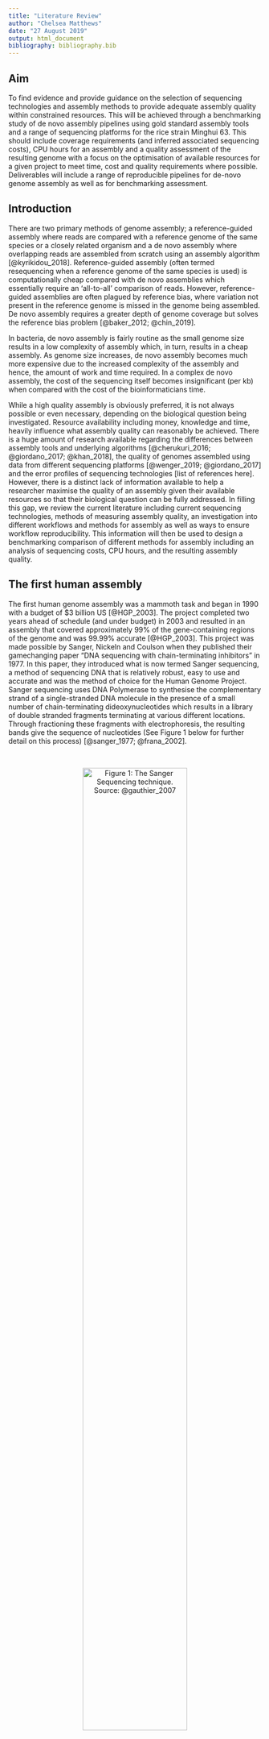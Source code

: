 ```yaml
---
title: "Literature Review"
author: "Chelsea Matthews"
date: "27 August 2019"
output: html_document
bibliography: bibliography.bib
---
```


## Aim
To find evidence and provide guidance on the selection of sequencing technologies and assembly methods to provide adequate assembly quality within constrained resources. 
This will be achieved through a benchmarking study of de novo assembly pipelines using gold standard assembly tools and a range of sequencing platforms for the rice strain Minghui 63. This should include coverage requirements (and inferred associated sequencing costs), CPU hours for an assembly and a quality assessment of the resulting genome with a focus on the optimisation of available resources for a given project to meet time, cost and quality requirements where possible.   
Deliverables will include a range of reproducible pipelines for de-novo genome assembly as well as for benchmarking assessment. 


## Introduction

There are two primary methods of genome assembly; a reference-guided assembly where reads are compared with a reference genome of the same species or a closely related organism and a de novo assembly where overlapping reads are assembled from scratch using an assembly algorithm [@kyrikidou_2018]. Reference-guided assembly (often termed resequencing when a reference genome of the same species is used) is computationally cheap compared with de novo assemblies which essentially require an 'all-to-all' comparison of reads. However, reference-guided assemblies are often plagued by reference bias, where variation not present in the reference genome is missed in the genome being assembled. De novo assembly requires a greater depth of genome coverage but solves the reference bias problem [@baker_2012; @chin_2019]. 

In bacteria, de novo assembly is fairly routine as the small genome size results in a low complexity of assembly which, in turn, results in a cheap assembly. As genome size increases, de novo assembly becomes much more expensive due to the increased complexity of the assembly and hence, the amount of work and time required. In a complex de novo assembly, the cost of the sequencing itself becomes insignificant (per kb) when compared with the cost of the bioinformaticians time. 

While a high quality assembly is obviously preferred, it is not always possible or even necessary, depending on the biological question being investigated. Resource availability including money, knowledge and time, heavily influence what assembly quality can reasonably be achieved. There is a huge amount of research available regarding the differences between assembly tools and underlying algorithms [@cherukuri_2016; @giordano_2017; @khan_2018], the quality of genomes assembled using data from different sequencing platforms [@wenger_2019; @giordano_2017] and the error profiles of sequencing technologies [list of references here]. However, there is a distinct lack of information available to help a researcher maximise the quality of an assembly given their available resources so that their biological question can be fully addressed. In filling this gap, we review the current literature including current sequencing technologies, methods of measuring assembly quality, an investigation into different workflows and methods for assembly as well as ways to ensure workflow reproducibility. This information will then be used to design a benchmarking comparison of different methods for assembly including an analysis of sequencing costs, CPU hours, and the resulting assembly quality. 

## The first human assembly

The first human genome assembly was a mammoth task and began in 1990 with a budget of \$3 billion US [@HGP_2003]. The project completed two years ahead of schedule (and under budget) in 2003 and resulted in an assembly that covered approximately 99% of the gene-containing regions of the genome and was 99.99% accurate [@HGP_2003]. This project was made possible by Sanger, Nickeln and Coulson when they published their gamechanging paper "DNA sequencing with chain-terminating inhibitors" in 1977. In this paper, they introduced what is now termed Sanger sequencing, a method of sequencing DNA that is relatively robust, easy to use and accurate and was the method of choice for the Human Genome Project. Sanger sequencing uses DNA Polymerase to synthesise the complementary strand of a single-stranded DNA molecule in the presence of a small number of chain-terminating dideoxynucleotides which results in a library of double stranded fragments terminating at various different locations. Through fractioning these fragments with electrophoresis, the resulting bands give the sequence of nucleotides (See Figure 1 below for further detail on this process) [@sanger_1977; @frana_2002].

<br>
<center>

![Figure 1: The Sanger Sequencing technique. Source: @gauthier_2007](images/sanger_method.png){width=70%}

</center>
<br>

Sanger sequencing yields highly accurate reads (99.99% accurate) of approximately 600bp in length (up to a maximum of ~1000bp [@]) and errors tend to be primarily substitutions [@lutteropp_2017]. However, despite advances in sanger sequencing technology resulting in improved throughput and reduced cost, it was, and still is, prohibitively expensive (~\$5 US for between 1 and 10 samples down to ~\$3 US for between 97 and 480 samples (taken from @biobasic_price)) and slow. Enter high throughput sequencing. 

## High Throughput Sequencing

The next generation of sequencing technology began to emerge around the same time that large-scale chain-termination methods were being developed [@heather_2016] and was characterised by the ability to sequence millions of DNA fragments at the same time [@behjati_2013]. High throughput sequencing techniques can be subdivided into at least two sub-categories; second generation techniques and single molecule sequencing. 

#### Second Generation

Illumina is by far the most commonly used second generation technology [@greenleaf_2014]. It provides a range of options for both benchtop and production scale sequencing and is capable of producing both single and paired end reads of various lengths (up to 250bp). Illumina uses a patented sequencing by synthesis technology. First, library preparation is completed by randomly fragmenting DNA and ligating adapters to both ends of each fragment. These fragments are then PCR amplified and purified to form the library. This library is then loaded onto a flow cell where each fragment is amplified into a cluster so that sequencing can begin. The sequencing process itself consists of imaging fluorescently tagged reversible terminators as they are incorporated and then cleaved from the fragment clusters by DNA polymerase [@buermans_2014]. See Figure 2 below for more detail on cluster generation and sequencing. 

<br>
<center>

![Figure 2: Illumina cluster generation and sequence imaging. Source: @illumina_image](images/illumina_method.png){width=100%}

</center>
<br>

While this method results in high quality reads (~99.8 accuracy in forward reads and ~99.6 for reverse reads), the error distribution is not random. Substitutions are the main type of error, being more than 1000 times more likely than insertions or deletions and more likely to occur following the motifs 'CGG' and 'GGG' [@schirmer_2016]. Errors also tend to accumulate near the end of the read due to phasing issues during the run obscuring the true signal from a cluster. Many authors also report limitations due to preferential amplification where fragments with very low or very high GC content are amplified less well, shorter fragments are amplified preferentially and sequence mismatches in the priming sites of the fragments affects priming and hence, amplification [@aird_2011; @krehenwinkel_2017]. Sequencing by synthesis is cheap (costing between 2.4 and 2.9c/Mbp based on a recent quote from Illumina) and fast and it's introduction to the market made sequencing many times more affordable. So much so that in 2014, Illumina advertised the first \$1000 human genome [@illumina_1000genome] and costs have decreased yet further since then. However, due to the short length of illumina reads, repetitive areas of the genome are very difficult to assemble and de novo assemblies are highly fragmented. 

### Single Molecule Sequencing

Single Molecule Sequencing was introduced to the market by Pacific Biosciences (PacBio) in 2010. This technique negated the need for amplification of DNA fragments and hence, removed the associated errors and biases [@schadt_2010]. Oxford Nanopore Technologies (ONT) also provides a single molecule sequencing platform (released in 2014) and both technologies remain in use today.  

#### PacBio

PacBio sequencing uses a patented SMRT (Single-Molecule, Real-Time) cell and creates a 'movie' of the real-time incorporation of bases into a strand. To achieve this, a DNA polymerase is immobilised in a Zero Mode Waveguide and illuminated from below by a laser which enables the detection of the incorporation of individual phospholinked nucleotides into the strand against the bulk solution background [@eid_2009] (see Figure 3 below for more detail).  

<br>
<center>

![Figure 3: SMRT DNA sequencing. Each SMRT cell consists of an aluminium plate covered with 'wells' and a glass bottom. A DNA polymerase is immobilised in the bottom of each well inside a Zero Mode Waveguide. The chained polymerase incorporates phospholinked nucleotides from the solution into the single stranded fragments of interest while being illuminated from below by a laser. Because the nucleotide incorporation is occuring inside of the Zero Mode Waveguide, the light emission from the excited phospholinked nucleotides can be detected through the glass on the bottom of the plate despite the saturation of phospholinked nucleotides in the background. Source: [@eid_2009]](images/pacbioSMRT.png){width=50%}
 
</center>
<br>

In addition to the SMRT cell, PacBio also makes use of the SMRTbell template. The SMRTbell template (shown in Figure 4 below) allows the DNA polymerase to continue incorporating bases around a circular single stranded molecule containing both the sense and antisense strands. Using this method, a consensus read can be called from multiple passes of the molecule. A single-pass sequence from PacBio will have an accuracy of approximately 85% [@wei_2018] but by calling a consensus from multiple passes of the same fragment, very high quality reads are able to be generated. This is particularly successful due to the random nature of the error distribution in PacBio single pass reads. Errors are predominantly deletions and insertions but are randomly distributed [@eid_2009] and so are easily removed when a consensus sequence is generated [@travers_2010]. PacBio reads also don't display any GC bias and so can be used for uniform sequencing of an entire genome [ref here]. 

<br>
<center>
![Figure 4: Hifi Read generation. First, single stranded hairpin adapters are ligated to both ends of a double stranded fragment of DNA. Primers are then annealed and the DNA polymerase begins to extend the primer from one of the hairpin loops. The polymerase incorporates bases around the hairpin and displaces one strand of the double stranded fragment to form a circular single strand of DNA. The polymerase continues incorporating bases until it reaches the primer where it began. It displaces the primer and continues incorporating bases around and around the circular strand, sequencing both the sense and antisense strands multiple times. This allows a consensus to be called which allows reads of high quality to be generated. Source: @pacbio_hifi](images/How-to-get-HiFi-reads_clear.png){width=70%}

</center>
<br>

#### Hifi Reads

PacBio is capable of producing two different types of reads; Hifi reads and Continuous Long Reads (CLRs). Hifi reads are generated by selecting insert fragments of up to 20kbp and calling a consensus sequence from the subreads generated (see Figure 4 above). The accuracy of a hifi read is dependent on the number of passes made by the DNA polymerase; the more passes, the greater the accuracy. For example, with an average of 10 passes over each fragment in a tightly distributed 20kbp library, the average hifi read accuracy was 99.8% [@wenger_2019]. This is comparable to the accuracy of Illumina reads but with much greater length [@wenger_2019]. The length and quality of hifi reads means that they can be used to assemble high quality and highly contiguous de novo assemblies. 

<br>
<center>

![Figure 5: Hifi read length distribution (before consensus calling) from a 20kbp size selected library on the Sequel II System. Source: @pacbio_smrt ](images/hifi_readlengths.jpg){width=70%}

</center>
<br>

### Continuous Long-Reads

CLRs are generated when the insert fragments are particularly large (up to 100kbp). For example, a 35kb size selected library on the Sequel 2 System produced CLR reads with an N50 of over 50 kbp (see Figure 6 below for detail on read distribution) [@pacbio_smrt]. Because of their length, CLRs are particularly useful for de novo assembly (particularly of repetitive regions) and detection of structural variants. Because of the random error distribution in PacBio reads, a consensus across a number of long reads can also be generated to increase the accuracy of an assembly [@chin_2013].   

* talk about costs for hifi and clrs
* Talk about throughput for hifi and clrs

<br>
<center>

![Figure 6: PacBio read length distribution of a 35 kb size selected library. Source: @pacbio_smrt](images/pacbio_longread_lengthdist.jpg){width=70%}

</center>
<br>

### Oxford Nanopore Technologies

ONT is the other major provider of single molecule sequencing technology. The MinION device was released in 2014 [@mikheyev_2014] and costs just $1000 AU for a starter pack. It reports data in real time beginning just two minutes after the sequencing run begins (with 10 minutes sample preparation using the Rapid Kit) and is literally pocket sized **(Reference Nanopore website here)**. ONT offers devices ranging from very small portable sequencers suitable for field work to benchtop sequencers such as PromethION (soon to be released) which runs up to 48 flow cells at any one time. All ONT devices, regardless of size, work in the same way. A single strand of DNA is threaded through a nanopore and changes in current across the pore are measured. Basecalling is then used to determine the actual sequence of the fragment (see Figure 6 below for more details on nanopore sequencing and basecalling). 

<br>
<center>

![Figure 6: Nanopore sequencing. A) The double stranded fragment of DNA is unwound by the unwinding enzyme at the top of the nanopore so that a single strand of DNA is threaded through the nanopore by a molecular motor protein (not shown). Approximately five bases occupy the pore at any one time and changes in current across the pore are measured and recorded. B) These changes in current are the raw data and require interpretation to determine the actual sequence. The raw data is event called to form a 'squiggle' which is then basecalled to generate the base sequence. Source: Adapted from  @minion_comp_requirements and @gpfrich_2018](images/nanopore_method.png){width=100%}

</center>
<br>

#### 1D nanopore reads

By passing a single strand of DNA through a nanopore, a 1D read is obtained. The error rate of single pass reads is 

Using this method, a 1D read can be obtained by sequencing the fragment in a single pass. To improve data quality, a technique to generate a 1D^2 read has been developed where both the sense and anti-sense strands are sequenced sequentially to generate a consensus sequence [@patel_2018]. @weirather_2017 estimated the raw error rate of 1D reads to be ~20% while @volden_2018 found a mean error rate of 13% for 1D reads. The 1D^2^ method improves read accuracy and can reduce the error rate to ~5% [@volden_2018] but, in comparison to PacBio Hifi reads (at 99.8% accuracy), this is still quite low. Due to the design of the nanopore platform, circularising DNA fragments, in a similar manner to PacBio Hifi reads, is not possible but there is work investigating the use of Rolling Circle Amplification to create long strands of cDNA with multiple copies of the fragment of interest before sequencing on nanopore platforms to emulate PacBio Hifi reads [@volden_2018] *(see Figure ?)*. 

#### 1D^2^ nanopore reads

The error distribution in nanopore data is not entirely random with deletion errors in sequences overlapping homopolymers being reported as up to 2.6 times more likely [@stancu_2017]. In general, indels were the most common type of error with deletions accounting for approximately 9% of the total 15% while mismatches were the next most common type of error at 5.1% [@stancu_2017]. There are two main sources of error in nanopore reads; errors which occur during sequencing and are inherent in the raw data and errors made by the basecalling algorithm [@rang_2018]. In the latter case, the necessary information is present in the current but is called incorrectly by the basecaller [@rang_2018]. Of these, the second type can often be reduced by training a basecalling algorithm on a closely related species [@wick_2019, @jain_2018]. The initial outlay for a MinION starter kit is just \$1000 US with additional sequencing kits costing approximately $600 US, depending on the type of kit. As an example, the 1D^2^ sequencing kit typically yields 8+ Gb in 48 hours which, assuming 8Gb equates to 7.5c/kb [@ont_store]. 

## Quality metrics

There are a massive number of projects currently being undertaken involving the de novo assembly of previously unsequenced organisms. Some of these include the Global Invertebrates Genomics Alliance (GIGA) [@gigacommunityofscientists_2014], the Genome 10K Project [@koepfli_2015] and, most recently, the Earth BioGenome Project with the lofty goal of sequencing 'all of Earth's eukaryotic biodiversity over a period of ten years' [@lewin_2018] which includes a de novo assembly of at least one member from each family.

With such a large number of sequencing projects underway [@gigacommunityofscientists_2014; @lewin_2018; @koepfli_2015], it is essential that we are able to accurately measure the quality and completeness of a de novo assembly [@yang_2019]. Probably the most commonly cited metric of assembly quality is contig N50 [@kyriakidou_2018] where a contig N50 of 1Mbp implies that contigs of 1Mbp and greater comprise 50% of the total assembly size. However, this only gives the reader an indication of the distribution of the contigs, can easily be manipulated through more or less stringent filtering of short contigs [@molecularecologist_n50] and can be artificially increased by specifying less stringent requirements for the concatenation of contigs [@gurevich_2013]. For these reasons, contig N50 alone isn't enough to measure assembly quality. QUAST, Quality Assessment Tool for genome assemblies released, improves on this by reporting contig Nx in addition to the total number of contigs, length of the largest contig, total length, GC content and the number of predicted genes in a de novo assembly [@gurevich_2013]. While this does give a better indication of the data distribution, it still doesn't give any information regarding base quality or the likely completeness of the assembly. 

Another approach to assessing assembly completeness is demonstrated by BUSCO (Benchmarking Universal Single-Copy Orthologs) which benchmarks the ortholog content of a new assembly against a curated ortholog set generated from a selection of organisms belonging to the same clade [@simo_2015; @waterhouse_2017]. BUSCO then reports the number of complete orthologs found with only a single copy, complete orthologs with multiple copies, fragmented orthologs and missing orthologs [@simo_2015]. The higher the number of complete single copy orthologs, the more complete the assembly is likely to be while high numbers of multiple copy orthologs are likely to indicate that the assembly of haplotypes is incorrect [@simo_2015]. Another method for assessing the completeness of an assembly (primarily in plants) is the LTR Assembly Index (LAI) [@ou_2018_lai]. Given that LRT Retrotransposons comprise a large portion of most plant genomes [@ou_2017] and that they are notoriously difficult to sequence due to their repetitive nature, a measure of assembly continuity of these regions is warranted [@ou_2018_lai]. Ou, Chen and Jiang noted that more complete genomes had a higher proportion of intract LTR elements when compared with less complete genomes (2018).To leverage this fact, they used LTR_retriever [@ou_2018_retriever] to first identify all LTR elements, then identified all intact LTR elements and finally applied a transformation to estimate LAI (see Equation 1 below) where LAI values less than 10 indicate draft genomes, between 10 and 20 are reference quality and LAI scores over 20 indicate gold standard assemblies [@ou_2018_lai]. 
As many new assemblies obtain very high BUSCO scores [@ou_2018_lai], this method helps to further differentiate between a good and a great assembly by evaluating the quality of one of the more difficult to assemble region of the genome, if only in plants. 


<br>
Equation 1:

$$LAI = \frac{Intact \space LTR \space element \space length}{Total \space LTR \space sequence \space length}\times 100 + 2.8138 \times (94 - Whole \space genome \space LTR \space identity)$$
<br>

It is also worth investigating the methods proposed for assessing assembly quality in some of the major sequencing projects currently underway. The Earth BioGenome Project proposes to use a combination of contig N50, scaffold N50, a measure of chromosome assignment and a measure of basecall quality while avoiding assigning a direct classification (eg. gold, platinum, draft) [@lewin_2018]. GIGA proposes a similar approach but will also report, where possible, percent gaps, percent detection of conserved eukaryotic genes, a statistical assessment of assembly, alignment to any available syntenic or physical maps and mapping statistics of any availabla transcript data where possible [@gigacommunityofscientists_2014]. It appears as though both of these projects will be staying away from specific labelling of an assembly and will report only quantifiable measurements so that, as sequencing and assembly technology improves, these labels won't become redundant. 

## De Novo Assembly Tools and Workflows

There are countless different paths to generating a de novo assembly but all of them begin with at least one type of sequencing data. In the beginning, the human genome was sequenced using primarily Sanger sequencing techniques [@lander_2001] but the advent of Next Generation techniques and the associated high throughput has made sequencing on a much larger scale possible [@pollard_2018]. Sequencing by synthesis methods meant that a entire human genome could be sequenced in a day compared with years for the first human genome draft using Sanger techniques [@behjati_2013]. However, Illumina reads (single or paired end), while very accurate, simply aren't long enough to reconstruct some of the more complex and repetitive regions of the genome [@pollard_2018; @sovi_2016], are not suited for discovery of structural variants [@cretustancu_2017]] and are further limited by preferential amplification of certain fragments. To overcome these shortfalls, third generation sequencing techniques have been invaluable, providing long reads to give context in extended repetitive regions, enabling the discovery of structural variants as well as removing bias associated with amplification of DNA fragments. A large amount of research has made it very clear that the incorporation of at least some long reads into a de novo assembly greatly improves the final assembly quality [@shin_2019; @jain_2018; @rhoads_2015]. 

The de novo assembly of a genome using long reads can be done in a number of ways and the complexity of these workflows is somewhat dependent on the platform(s) selected for sequencing. For example, a simple workflow for the assembly of a genome using PacBio Hifi reads would require the generation of consensus reads (ccs software) and the assembly of these reads into the final genome (peregrine) [@chin_2019]. In comparison, a hybrid assembly incorporating both nanopore and Illumina reads could require assembly of the nanopore reads (Canu), polishing contigs (racon), mapping the Illumina dataset to contigs (BWA mem) and error correction of contigs using the Illumina reads (pilon) [@nanoporetech_2016]. It should also be noted that hybrid assemblies can be completed in number of different ways, not limited to the following:  

- Short reads are used for error correction of long reads prior to assembly [@goodwin_2015]
- Long, low quality reads used as scaffolds for the alignment of short reads [@ye_2016]
- Short reads used to polish errors from the long read assembly [@nanoporetech_2016]

It's interesting to note that the first method listed above was developed primarily to overcome the fact that existing assembly algorithms (Overlap-Layout-Consensus, generally used for Sanger data and the deBrujn graph, developed for Illumina reads) were unable to cope with long, low quality reads that were typical of third generation sequencing technology. Correcting errors in long reads at the beginning of a workflow made it possible to use assembly algorithms originally designed for sanger sequencing reads [@ye_2016], in particular those utilising the Overlap-Layout-Consensus algorithm. For assembly of long reads, the OLC algorithm appears to result in higher quality assemblies than the deBruijn graph [@cherukuri_2016] with higher coverage, larger average contig lengths and less contigs. 

There are many benchmarking studies comparing the performance of assembly and polishing algorithms on a particular dataset. Recently, @wenger_2019 compared de novo human genome assemblies from PacBio CCS reads using Canu, FALCON and wtdbg2 and found that all tools had high contiguity at 28x coverage (Canu N50 of 22.78Mb, FALCON N50 of 28.95Mb and wtdbg2 N50 of 15.43Mb) but that Canu and Falcon were over five times slower. However, Canu and FALCON were both able to span greater lengths of segmental duplications (63.6 and 46.1Mb respectivey) than wtdbg2 (26.4Mb) and Canu also managed to assemble some of the heterozygous alleles into separate contigs. They considered all three assemblies to be of high quality with wtdbg2 having the highest Phred concordance score of 44.6 with the reference (31.1 for Canu and 25.8 for FALCON). @giordano_2017 conducted a similar comparison of seven different long read assembly workflows as well as comparing the differences between MinION and PacBio assemblies (at 31x coverage). Tools compared were Canu, FALCON, PBcR-Self, ABruijn, SMARTdenovo, Miniasm and Racon. They found that Miniasm was the fastest to run on both PacBio and ONT but also the least accurate which is unsurprising as Miniasm has no consensus step [@li_2016] and hence, the final assembly has an error rate the same as the raw reads. For the ONT data, Racon (which polishes a miniasm assembly) resulted in the highest identity at 98.5% while Canu and PBcR-Self were the most accurate for the PacBio dataset with identities of 99.92 and 99.93 respectively. Overall, @giordano_2017 suggest that SMARTdenovo and Canu (both based on the Overlap-Layout-Consensus algorithm) were the best performers with 'longest reference coverage, best or near best average identity, highest number of genes found and long Na50s' for both the PacBio and nanopore datasets. Interestingly, SMARTdenovo was also the fastest of all workflows tested and took only 2 CPU hours while Canu took 15 hours for PacBio reads and 80 hours for ONT data. In comparison with these findings, @minei_2018 looked at the assembly quality of C. variabilis resulting from nanopore only assemblies (with 56x coverage of the ~46Mbp genome) using ABruijn, Miniasm and Canu and found that Canu resulted in just 26% coverage (2.5% identity) of the reference with ABruijn (the best performer) at 94.68% coverage (21% identity). They also reported that there was little improvement with coverage over 10-20X which is approximately in line with @giordano_2017 who found that an increase from 20X to 31X resulted in only slightly improved final accuracies. It is interesting that @giordano_2017 specifically noted Canu as being one of the best assemblers while @minei_2018 found it to be the worst. It is not clear what accounts for this although @minei_2018 suggest that Canu is simply not suitable for assembly of the *C. variabilis* genome using long reads. 

The workflows discussed so far are all in relation to a single source of input data but hybrid approaches are common and can be very useful for managing costs while still obtaining a high quality assembly **(get a ref if possible)**. In addition to the workflows above, @giordano_2017 also investigated a few hybrid workflows using long reads for scaffolding a short read assembly. They tested npScarf, HybridSPAdes and SMIS, all with a SPAdes MiSeq assembly and found that npScarf resulted in the least contigs (21 for ONT and 22 for PacBio) and in the least processing time but that these contigs were heavily impacted by misassemblies. HybridSPAdes produced assemblies with the greatest reference coverage, the least mis-assemblies and the most genes but at the cost of CPU hours (for ONT, HybridSPAdes was 6 times slower than npScarf and 1.3 times slower than SMIS, for PacBio HybridSPAdes was 13 times slower than npScarf and 3 times slower than SMIS) [@giordano_2017]. Hybrid workflows tested by @minei_2018 include SPAdes and MaSuRCA and they found that SPAdes resulted in an assembly with quality similar to a short read only assembly while MaSuRCA performed very well with the highest assembly quality and less contigs than the reference. 

**write more about different workflows and tools for assembly. Polishing section.**

## Reproducibility

Science depends on researchers being able to replicate the work of others but unfortunately, this isn't always possible. @baker found in a survey of 1500 scientists tht 70% of researchers had been unable to reproduce another scientist's experiment at some point while, even more worrying, 50% were unable to reproduce one of their own experiments. In bioinformatics, reproducibility refers specifically to being able to obtain the exact same results for an analysis using the original dataset and code but, even when the data and code are supplied, this isn't always possible [@kim_2018]. @kim_2018 suggest that the main barrier to reproducibility is the incompatibility among environments, software versions and different languages while @kulkarni_2018 attribute these issues to the short half-life of bioinformatics software, complexity of workflows, uncontrolled effects induced by changes to system libraries and the imprecision in workflow descriptions. To combat these difficulties, @kim_2018 recommend that researchers ensure their code is well written, well tested and made available in online repositories. They further suggest that a detailed step-by-step process in a Jupyter/IPython notebook or a ready-to-run Docker container should be provided to make reproduction attempts as easy as possible [@kim_2018]. The provision of a well documented Jupyter notebook would certainly be very useful in a reproduction attempt but version control is difficult in Jupyter notebook and it can be difficult to carry out extensive testing in that environment [@mueller_2018]. However, the notion of Docker containers is worth further investigation and leads us to workflow management systems. 

There are currently over 200 workflow management systems available, all with different pros and cons. Some popular choices include Nextflow, Snakemake, Galaxy and Toil. Generally, workflow management systems provide infrastructure to help users build and execute workflows and, in doing so, help to ensure reproducibility [@leipzig_2017]. They track execution provenance, allow parallel execution of tasks [@ditommaso_2017] and provide workflow diagrams to help the user visualise the order of the steps being executed in a particular workflow [@mallawaarachchi_2018]. Nextflow, probably the most popular choice of workflow management system [ref here], also uses Docker technology for multi-scale containerisation which, according to @ditommaso_2017, is necessary to ensure numerical stability of a workflow across different computational platforms. While the selection of a workflow management system is partly a personal preference, some systems offer advanced functionality that may be particularly useful. For example, both Galaxy and Toil also allow for multi-scale containerisation while Snakemake does not. Snakemake also doesn't offer cloud compatibility while Nextflow, Galaxy and Toil do. Both Toil and Galaxy offer Common Workflow Language compatibility ([@vivian_2017] and [@giardine_2005]) and Galaxy furthermore provides a Graphical User Interface which is particularly useful for researchers with little to no programming experience [@giardine_2005]. 

## Conclusion

Even when constrained to considering only the common sequencing platforms, there are major differences in read quality, error profiles, read lengths and cost. Illumina platforms generate high quality short reads at a very low cost while Nanopore reads are very long (up to 100kb) and low quality but also at a relatively low price when compared with Sanger sequencing. PacBio offers two main sequencing options; very long, low quality reads (similar to nanopore) or shorter (~15kbp), very high quality reads (Hifi reads). From just these four sequencing types, there are a huge number of different ways that a de novo assembly can be generated including both single source and hybrid methods. Of particular interest are assemblies from PacBio Hifi reads, ONT reads, PacBio long reads, ONT reads with Illumina polishing and PacBio long reads with Illumina Polishing. Popular tools for these assemblies include Canu, Nanopolish, **(more here based on rest of review)**. In assessing the quality of a de novo assembly, there is no real consensus as to the best method but measures of contig length and distribution, scaffold length and distribution, conserved gene content and basecall quality are common measures. Workflow reproducibility is an essential part of any bioinformatics project as, without it, results aren’t able to be confirmed. When findings aren’t able to be ratified by other researchers, scientific progress is hampered. By using a workflow management system in an aware and responsible manner, a bioinformatician can ensure that, at the very least, their workflows and analysis are reproducible. 


```python
import sys
```


## References
